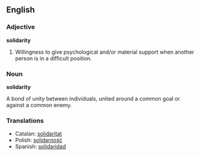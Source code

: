 ==English==

===Adjective===
'''solidarity'''
# Willingness to give psychological and/or material support when another person is in a difficult position.

===Noun===
'''solidarity'''

A bond of unity between individuals, united around a common goal or against a common enemy.

===Translations===
*Catalan: [[solidaritat]]
*Polish: [[solidarność]]
*Spanish: [[solidaridad]]